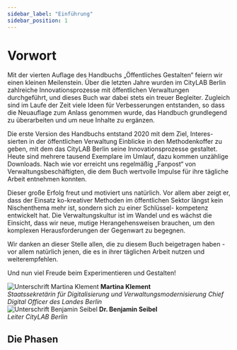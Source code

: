 ```yaml
---
sidebar_label: "Einführung"
sidebar_position: 1
---
```



# Vorwort

Mit der vierten Auflage des Handbuchs „Öffentliches Gestalten“ feiern wir einen kleinen Meilenstein. Über die letzten Jahre wurden im CityLAB Berlin zahlreiche Innovationsprozesse mit öffentlichen Verwaltungen durchgeführt, und dieses Buch war dabei stets ein treuer Begleiter. Zugleich sind im Laufe der Zeit viele Ideen für Verbesserungen entstanden, so dass die Neuauflage zum Anlass genommen wurde, das Handbuch grundlegend zu überarbeiten und um neue Inhalte zu ergänzen.

Die erste Version des Handbuchs entstand 2020 mit dem Ziel, Interes- sierten in der öffentlichen Verwaltung Einblicke in den Methodenkoffer zu geben, mit dem das CityLAB Berlin seine Innovationsprozesse gestaltet. Heute sind mehrere tausend Exemplare im Umlauf, dazu kommen unzählige Downloads. Nach wie vor erreicht uns regelmäßig „Fanpost“ von Verwaltungsbeschäftigten, die dem Buch wertvolle Impulse für ihre tägliche Arbeit entnehmen konnten.

Dieser große Erfolg freut und motiviert uns natürlich. Vor allem aber zeigt er, dass der Einsatz ko-kreativer Methoden im öffentlichen Sektor längst kein Nischenthema mehr ist, sondern sich zu einer Schlüssel- kompetenz entwickelt hat. Die Verwaltungskultur ist im Wandel und es wächst die Einsicht, dass wir neue, mutige Herangehensweisen brauchen, um den komplexen Herausforderungen der Gegenwart zu begegnen.

Wir danken an dieser Stelle allen, die zu diesem Buch beigetragen
haben - vor allem natürlich jenen, die es in ihrer täglichen Arbeit nutzen und weiterempfehlen.

Und nun viel Freude beim Experimentieren und Gestalten!

<div className="mt-8 flex flex-wrap gap-x-12 gap-y-6">
  <div>
		<img src="/img/00_Signature_CDO.jpg" className="h-8 w-auto not-prose my-2" alt="Unterschrift Martina Klement" />
    <b>Martina Klement</b> <br />
    <i>Staatssekretärin für Digitalisierung und Verwaltungsmodernisierung Chief Digital Officer des Landes Berlin</i>
  </div>
  <div>
		<img src="/img/00_Signatur_Ben.png" className="h-8 w-auto not-prose my-2" alt="Unterschrift Benjamin Seibel" />
    <b>Dr. Benjamin Seibel</b> <br />
    <i>Leiter CityLAB Berlin</i>
  </div>
</div>

## Die Phasen

<PhasesOverview className="!mt-3 lg:!mt-7 mb-20" />
